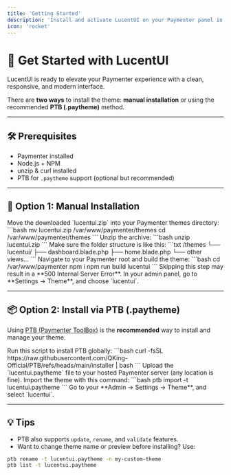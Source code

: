 ```yaml
---
title: 'Getting Started'
description: 'Install and activate LucentUI on your Paymenter panel in minutes.'
icon: 'rocket'
---
```


# 🚀 Get Started with LucentUI

LucentUI is ready to elevate your Paymenter experience with a clean, responsive, and modern interface.

There are **two ways** to install the theme: **manual installation** or using the recommended **PTB (.paytheme)** method.

---

## 🛠 Prerequisites
* Paymenter installed
* Node.js + NPM
* unzip & curl installed
* PTB for `.paytheme` support (optional but recommended)

---

## 🧰 Option 1: Manual Installation

<Steps>
<Step title="Upload the ZIP file">
Move the downloaded `lucentui.zip` into your Paymenter themes directory:
```bash
mv lucentui.zip /var/www/paymenter/themes
cd /var/www/paymenter/themes
```
</Step>

<Step title="Extract the theme">
Unzip the archive:
```bash
unzip lucentui.zip
```
Make sure the folder structure is like this:
```txt
/themes
 └── lucentui/
      ├── dashboard.blade.php
      ├── home.blade.php
      └── other views...
```
</Step>

<Step title="Build the assets (required)">
Navigate to your Paymenter root and build the theme:
```bash
cd /var/www/paymenter
npm i
npm run build lucentui
```
<Warning>Skipping this step may result in a **500 Internal Server Error**.</Warning> 
</Step>

<Step title="Activate LucentUI">
In your admin panel, go to **Settings → Theme**, and choose `lucentui`.
</Step>

</Steps>

---

## 📦 Option 2: Install via PTB (.paytheme)

Using [PTB (Paymenter ToolBox)](https://github.com/QKing-Official/PTB) is the **recommended** way to install and manage your theme.

<Steps>
<Step title="Install PTB CLI">
Run this script to install PTB globally:
```bash
curl -fsSL https://raw.githubusercontent.com/QKing-Official/PTB/refs/heads/main/installer | bash
```
</Step>

<Step title="Move the .paytheme file">
Upload the `lucentui.paytheme` file to your hosted Paymenter server (any location is fine).
</Step>

<Step title="Import using PTB">
Import the theme with this command:
```bash
ptb import -t lucentui.paytheme
```
</Step>

<Step title="Activate LucentUI">
Go to your **Admin → Settings → Theme**, and select `lucentui`.
</Step>
</Steps>

---

## 💡 Tips

* PTB also supports `update`, `rename`, and `validate` features.
* Want to change theme name or preview before installing? Use:
```bash
ptb rename -t lucentui.paytheme -n my-custom-theme
ptb list -t lucentui.paytheme
```
